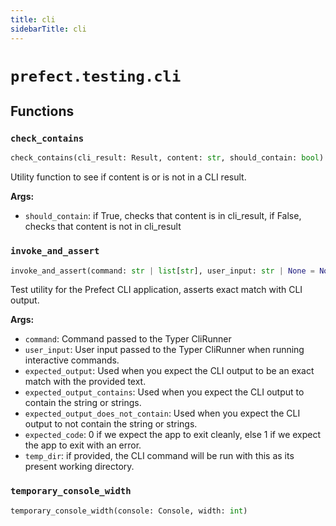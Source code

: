 ```yaml
---
title: cli
sidebarTitle: cli
---
```


# `prefect.testing.cli`

## Functions

### `check_contains` <sup><a href="https://github.com/PrefectHQ/prefect/blob/main/src/prefect/testing/cli.py#L16" target="_blank"><Icon icon="github" style="width: 14px; height: 14px;" /></a></sup>

```python
check_contains(cli_result: Result, content: str, should_contain: bool) -> None
```


Utility function to see if content is or is not in a CLI result.

**Args:**
- `should_contain`: if True, checks that content is in cli_result,
if False, checks that content is not in cli_result


### `invoke_and_assert` <sup><a href="https://github.com/PrefectHQ/prefect/blob/main/src/prefect/testing/cli.py#L63" target="_blank"><Icon icon="github" style="width: 14px; height: 14px;" /></a></sup>

```python
invoke_and_assert(command: str | list[str], user_input: str | None = None, prompts_and_responses: list[tuple[str, str] | tuple[str, str, str]] | None = None, expected_output: str | None = None, expected_output_contains: str | Iterable[str] | None = None, expected_output_does_not_contain: str | Iterable[str] | None = None, expected_line_count: int | None = None, expected_code: int | None = 0, echo: bool = True, temp_dir: str | None = None) -> Result
```


Test utility for the Prefect CLI application, asserts exact match with CLI output.

**Args:**
- `command`: Command passed to the Typer CliRunner
- `user_input`: User input passed to the Typer CliRunner when running interactive
commands.
- `expected_output`: Used when you expect the CLI output to be an exact match with
the provided text.
- `expected_output_contains`: Used when you expect the CLI output to contain the
string or strings.
- `expected_output_does_not_contain`: Used when you expect the CLI output to not
contain the string or strings.
- `expected_code`: 0 if we expect the app to exit cleanly, else 1 if we expect
the app to exit with an error.
- `temp_dir`: if provided, the CLI command will be run with this as its present
working directory.


### `temporary_console_width` <sup><a href="https://github.com/PrefectHQ/prefect/blob/main/src/prefect/testing/cli.py#L211" target="_blank"><Icon icon="github" style="width: 14px; height: 14px;" /></a></sup>

```python
temporary_console_width(console: Console, width: int)
```
